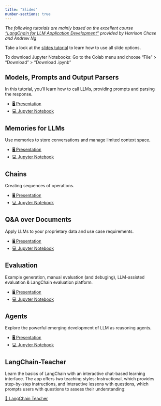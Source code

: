 ```yaml
---
title: "Slides"
number-sections: true
---
```


*The following tutorials are mainly based on the excellent course ["LangChain for LLM Application Development"](https://www.deeplearning.ai/short-courses/langchain-for-llm-application-development/) provided by Harrison Chase and Andrew Ng*

::: {.callout-note appearance="simple"}
Take a look at the [slides tutorial](https://kirenz.github.io/lab-toolkit/slides/slides.html#/title-slide) to learn how to use all slide options. 

To download Jupyter Notebooks: Go to the Colab menu and choose "File" > "Download" > "Download .ipynb"
:::


## Models, Prompts and Output Parsers

In this tutorial, you'll learn how to call LLMs, providing prompts and parsing the response.

::: {.callout-tip appearance="simple" icon=false}
- [🖥️ Presentation](slides/1_model_prompt_parser.qmd)
- [💻 Jupyter Notebook](https://colab.research.google.com/github/kirenz/lab-langchain-basics/blob/main/code/1_model_prompt_parser.ipynb)

:::


## Memories for LLMs 

Use memories to store conversations and manage limited context space.

::: {.callout-tip appearance="simple" icon=false}
- [🖥️ Presentation](slides/2_memory.qmd)
- [💻 Jupyter Notebook](https://colab.research.google.com/github/kirenz/lab-langchain-basics/blob/main/code/2_memory.ipynb)

:::

## Chains

Creating sequences of operations. 

::: {.callout-tip appearance="simple" icon=false}
- [🖥️ Presentation](slides/3_chains.qmd)
- [💻 Jupyter Notebook](https://colab.research.google.com/github/kirenz/lab-langchain-basics/blob/main/code/3_chains.ipynb)

:::


## Q&A over Documents

 Apply LLMs to your proprietary data and use case requirements.

::: {.callout-tip appearance="simple" icon=false}
- [🖥️ Presentation](slides/4_qa.qmd)
- [💻 Jupyter Notebook](https://colab.research.google.com/github/kirenz/lab-langchain-basics/blob/main/code/4_qa.ipynb)
:::


## Evaluation

Example generation, manual evaluation (and debuging), LLM-assisted evaluation & LangChain evaluation platform.

::: {.callout-tip appearance="simple" icon=false}
- [🖥️ Presentation](slides/5_evaluation.qmd)
- [💻 Jupyter Notebook](https://colab.research.google.com/github/kirenz/lab-langchain-basics/blob/main/code/5_evaluation.ipynb)

:::

## Agents

Explore the powerful emerging development of LLM as reasoning agents.

::: {.callout-tip appearance="simple" icon=false}
- [🖥️ Presentation](slides/6_agents.qmd)
- [💻 Jupyter Notebook](https://colab.research.google.com/github/kirenz/lab-langchain-basics/blob/main/code/6_agents.ipynb)

:::


## LangChain-Teacher

Learn the basics of LangChain with an interactive chat-based learning interface. The app offers two teaching styles: Instructional, which provides step-by-step instructions, and Interactive lessons with questions, which prompts users with questions to assess their understanding:

[🤖 LangChain Teacher](https://lang-teacher.streamlit.app/)
